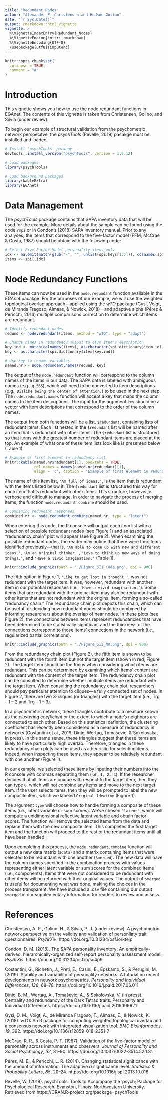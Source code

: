 ---
title: "Redundant Nodes"
author: "Alexander P. Christensen and Hudson Golino"
date: "`r Sys.Date()`"
output: rmarkdown::html_vignette
vignette: >
  %\VignetteIndexEntry{Redundant_Nodes}
  %\VignetteEngine{knitr::rmarkdown}
  %\VignetteEncoding{UTF-8}
  \usepackage[utf8]{inputenc}
---
```{r, include = FALSE}
knitr::opts_chunk$set(
  collapse = TRUE,
  comment = "#"
)
```

# Introduction
This vignette shows you how to use the node.redundant functions in EGAnet. The contents of this vignette is taken from Christensen, Golino, and Silvia (under review).

To begin our example of structural validation from the psychometric network perspecitve, the *psychTools* (Revelle, 2019) pacakge must be installed and loaded.

```{r install, echo = TRUE, eval = FALSE, message = FALSE, warning = FALSE}
# Install 'psychTools' package
devtools::install_version("psychTools", version = 1.9.12)
```
```{r load, echo = TRUE, message = FALSE, warning = FALSE}
# Load packages
library(psychTools)
```
```{r background packages load, eval = TRUE, echo = FALSE, comment = NA, warning = FALSE, message = FALSE}
# Load background packages
library(kableExtra)
library(EGAnet)
```

# Data Management
The *psychTools* package contains that SAPA inventory data that will be used for the example. More details about the sample can be found using the code `?spi` or in Condon's (2018) SAPA inventory manual. Prior to any analyses, the items that correspond to the five-factor model (FFM; McCrae & Costa, 1987) should be obtain with the following code:

```{r data, eval = TRUE, echo = TRUE, comment = NA, warning = FALSE, message = FALSE}
# Select Five Factor Model personality items only
idx <- na.omit(match(gsub("-", "", unlist(spi.keys[1:5])), colnames(spi)))
items <- spi[,idx]
```

# Node Redundancy Functions
These items can now be used in the `node.redundant` function available in the *EGAnet* pacakge. For the purposes of our example, we will use the weighted topological overlap approach---applied using the *wTO* package (Gysi, Voigt, de Miranda Fragoso, Almaas, & Nowick, 2018)---and adaptive alpha (Pérez & Pericchi, 2014) multiple comparisons correction to determine which items are redundant.

```{r wto example, eval = TRUE, echo = TRUE, comment = NA, warning = FALSE, message = FALSE, cache = FALSE}
# Identify redundant nodes
redund <- node.redundant(items, method = "wTO", type = "adapt")

# Change names in redundancy output to each item's description
key.ind <- match(colnames(items), as.character(spi.dictionary$item_id))
key <- as.character(spi.dictionary$item[key.ind])

# Use key to rename variables
named.nr <- node.redundant.names(redund, key)
```

The output of the `node.redundant` function will correspond to the column names of the items in our data. The SAPA data is labeled with ambiguous names (e.g., `q_565`), which will need to be converted to item descriptions (e.g., `Dislike being the center of attention.`) to be used in the next step. The `node.redundant.names` function will accept a key that maps the column names to the item descriptions. The input for the argument `key` should be a vector with item descriptions that correspond to the order of the column names.

The output from both functions will be a list, `$redundant`, containing lists of redundant items. Each list nested in the `$redundant` list will be named after an item that is redundant with other items. The `$redundant` list is structured so that items with the greatest number of redundant items are placed at the top. An example of what one of these item lists look like is presented below (Table 1).

```{r tab1, eval = TRUE, echo = FALSE, comment = NA, warning = FALSE, message = FALSE, cache = FALSE}
# Example of first element in redundancy list
knitr::kable(named.nr$redundant[1], booktabs = TRUE,
             col.names = names(named.nr$redundant)[1],
             align = 'c', caption = "Example of first element in redundancy list") %>% kable_styling(latex_options = "hold_position")
```

The name of this item list, `'Am full of ideas.'`, is the item that is redundant with the items listed below it. The `$redundant` list is structured this way for each item that is redundant with other items. This structure, however, is verbose and difficult to manage. In order to navigate the process of merging items, the function `node.redundant.combine` should be used.

```{r combine NR example, eval = FALSE, echo = TRUE, comment = NA, warning = FALSE, message = FALSE, cache = FALSE}
# Combining redundant responses
combined.nr <- node.redundant.combine(named.nr, type = "latent")
```

When entering this code, the R console will output each item list with a selection of possible redundant nodes (see Figure 1) and an associated "redundancy chain" plot will appear (see Figure 2). When examining the possible redundant nodes, the reader may notice that there were four items identified previously---that is, `'Am able to come up with new and different ideas.'`, `'Am an original thinker.'`, `'Love to think up new ways of doing things.'`, and `'Have a vivid imagination.'` (Table 1).

```{r Fig1, fig.cap = "An example of the menu that appears for each redundant item",  fig.align = 'center', fig.pos = "H", warning=FALSE, message=FALSE, echo=FALSE}
knitr::include_graphics(path = "./Figure_SI1_Code.png", dpi = 900)
```

The fifth option in Figure 1, `'Like to get lost in thought.'`, was not redundant with the target item. It was, however, redundant with another item in our potential responses (i.e., `'Have a vivid imagination.'`). Some items that are redundant with the original item may also be redundant with other items that are not redundant with the original item, forming a so-called "redunancy chain." The redundancy chain plot depicts this chain, which can be useful for deciding how redundant nodes should be combined by informing researchers about the overlap of near nodes. In these plots (see Figure 2), the connections between items represent redundancies that have been determined to be statistically significant and the thickness of the connections correspond to those items' connections in the network (i.e., regularized partial correlations).

```{r Fig2, fig.cap = "An example of a redundancy chain plot. The red node indicates the target item and the white nodes with numbers correspond to the numbered options (Figure 1). A connection represents significant overlap determined by the redundancy analysis and the thickness of the connection represents the regularized partial correlation between the nodes in the network.",  fig.align = 'center', fig.pos = "H", warning=FALSE, message=FALSE, echo=FALSE}
knitr::include_graphics(path = "./Figure_SI2_NR.png", dpi = 900)
```

From the redundancy chain plot (Figure 2), the fifth item is shown to be redundant with the fourth item but not the target item (shown in red; Figure 2). The target item should be the focus when considering which items are redundant. This can be determined by examining which items' content are redundant with the content of the target item. The redundancy chain plot can be consulted to determine whether multiple items are redundant with the target item. When consulting the redundancy chain plot, researchers should pay particular attention to cliques---a fully connected set of nodes. In Figure 2, there are two 3-cliques (or triangles) with the target item (i.e., Trg -- 1 -- 2 and Trg -- 1 -- 3).

In a psychometric network, these triangles contribute to a measure known as the *clustering coefficient* or the extent to which a node's neighbors are connected to each other. Based on this statistical definition, the clustering coefficient has recently been considered as a measure of redundancy in networks (Costantini et al., 2019; Dinic, Wertag, Tomaševic, & Sokolovska, in press). In this same sense, these triangles suggest that these items are likely to have particularly high overlap. Therefore, triangles in these redundancy chain plots can be used as a heuristic for selecting items. Indeed, when inspecting these items, they appear to be relatively redundant with one another (Figure 1).

In our example, we selected these items by inputing their numbers into the R console with commas separating them (i.e., `1, 2, 3`). If the researcher decides that all items are unique with respect to the target item, then they can type `0`, which will not combine any items and move to the next target item. If the user selects items, then they will be prompted to label the new composite item, which we labeled `Original Ideation` (Figure 1).

The argument `type` will choose how to handle forming a composite of these items (i.e., latent variable or sum scores). We've chosen `"latent"`, which will compute a unidimensional reflective latent variable and obtain factor scores. The function will remove the selected items from the data and replace them with the new composite item. This completes the first target item and the function will proceed to the rest of the redundant items until all have been handled.

Upon completing this process, the `node.redundant.combine` function will output a new data matrix (`$data`) and a matrix containing items that were selected to be redundant with one another (`$merged`). The new data will have the column names specified in the combination process with values representing either latent variable or sum scores for the combined items (i.e., components). Items that were not considered to be redundant with other items will be returned with their original values. The output of `$merged` is useful for documenting what was done, making the choices in the process transparent. We have included a .csv file containing our output `$merged` in our supplementary information for readers to review and assess.

# References

Christensen, A. P., Golino, H., & Silvia, P. J. (under review). A psychometric network perspective on the validity and validation of personliaty trait questionnaires. *PsyArXiv*. https://doi.org/10.31234/osf.io/ktejp

Condon, D. M. (2018). The SAPA personality inventory: An empirically-derived, hierarchically-organized self-report personality assessment model. *PsyArXiv*. https://doi.org/10.31234/osf.io/sc4p9

Costantini, G., Richetin, J., Preti, E., Casini, E., Epskamp, S., & Perugini, M. (2019). Stability and variability of personality networks. A tutorial on recent developments in network psychometrics. *Personality and Individual Differences*, *136*, 68–78. https://doi.org/10.1016/j.paid.2017.06.011

Dinic, B. M., Wertag, A., Tomaševic, A., & Sokolovska, V. (in press). Centrality and redundancy of the Dark Tetrad traits. Personality and Individual Differences. https://doi.org/10.1016/j.paid.2019.109621

Gysi, D. M., Voigt, A., de Miranda Fragoso, T., Almaas, E., & Nowick, K. (2018). wTO: An R package for computing weighted topological overlap and a consensus network with integrated visualization tool. *BMC Bioinformatics*, *19*, 392. https://doi.org/10.1186/s12859-018-2351-7

McCrae, R. R., & Costa, P. T. (1987). Validation of the five-factor model of personality across instruments and observers. *Journal of Personality and Social Psychology*, *52*, 81–90. https://doi.org/10.1037/0022-3514.52.1.81

Pérez, M. E., & Pericchi, L. R. (2014). Changing statistical significance with the amount of information: The adaptive $\alpha$ significance level. *Statistics & Probability Letters*, *85*, 20–24. https://doi.org/10.1016/j.spl.2013.10.018

Revelle, W. (2019). psychTools: Tools to Accompany the 'psych; Package for Psychological Research. Evanston, Illinois: Northwestern University. Retrieved from https://CRAN.R-project.org/package=psychTools
